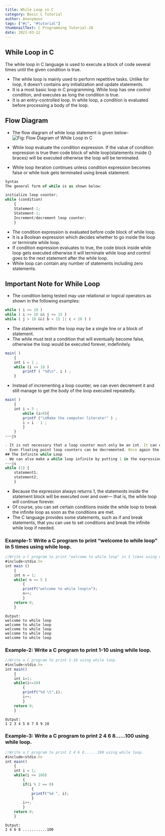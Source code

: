 ```yaml
---
title: While Loop in C
category: Basic C Tutorial
author: Anonymous
tags: ["#c", "#tutorial"]
thumbnailText: C Programming Tutorial-20
date: 2021-03-12
---
```

## While Loop in C
The while loop in C language is used to execute a block of code several times until the given condition is true.

- The while loop is mainly used to perform repetitive tasks. Unlike for loop, it doesn’t contains any initialization and update statements.
- It is a most basic loop in C programming. While loop has one control condition, and executes as long the condition is true.
- It is an entry-controlled loop. In while loop, a condition is evaluated before processing a body of the loop.
## Flow Diagram
- The flow diagram of while loop statement is given below-
![ Fig: Flow Diagram of While Loop in C](../../assets/cPic/wl.jpg)

- While loop evaluate the condition expression. If the value of condition expression is true then code block of while loop(statements inside {} braces) will be executed otherwise the loop will be terminated.
- While loop iteration continues unless condition expression becomes false or while look gets terminated using break statement.
~~~js
Syntax
The general form of while is as shown below:

initialize loop counter;
while (condition)
    {
    Statement-1;
    Statement-1;
    Increment/decrement loop counter;
    }
~~~
- The condition expression is evaluated before code block of while loop.
- It is a Boolean expression which decides whether to go inside the loop or terminate while loop.
- If condition expression evaluates to true, the code block inside while loop gets executed otherwise it will terminate while loop and control goes to the next statement after the while loop.
- While loop can contain any number of statements including zero statements.
## Important Note for While Loop

- The condition being tested may use relational or logical operators as shown in the following examples:
~~~js
while ( i <= 10 )
while ( i >= 10 && j <= 15 )
while ( j > 10 &&( b < 15 || c < 20 ) )
~~~
- The statements within the loop may be a single line or a block of statement.
- The while must test a condition that will eventually become false, otherwise the loop would be executed forever, indefinitely.
~~~js
main( )
    {
    int i = 1 ;
    while (i <= 10 )
        printf ( "%d\n", i ) ;
    }
~~~
- Instead of incrementing a loop counter, we can even decrement it and still manage to get the body of the loop executed repeatedly.
~~~js
main( )
    {
    int i = 5 ;
        while (i>0){
        printf ("\nMake the computer literate!" ) ;
        i = i - 1 ;
        }
    }
~~~js

- It is not necessary that a loop counter must only be an int. It can even be a float.
- Even floating point loop counters can be decremented. Once again the increment and decrement could be by any value, not necessarily 1.
## The Infinite while Loop
- We can also make a while loop infinite by putting 1 in the expression field, like this:
~~~js
while (1) {
    statement1;
    statement2;
    }
~~~
- Because the expression always returns 1, the statements inside the statement block will be executed over and over— that is, the while loop will continue forever.
- Of course, you can set certain conditions inside the while loop to break the infinite loop as soon as the conditions are met.
- The C language provides some statements, such as if and break statements, that you can use to set conditions and break the infinite while loop if needed.
### Example-1: Write a C program to print “welcome to while loop” in 5 times using while loop.
~~~js
//Write a C program to print "welcome to while loop" in 5 times using while loop.
#include<stdio.h>
int main ()
    {
    int n = 1;
    while( n <= 5 )
        {
        printf("welcome to while loop\n");
        n++;
        }
    return 0;
    }
~~~
~~~
Output:
welcome to while loop
welcome to while loop
welcome to while loop
welcome to while loop
welcome to while loop
~~~
### Example-2: Write a C program to print 1-10 using while loop.
~~~js
//Write a C program to print 1-10 using while loop.
#include<stdio.h>
int main()
    {
    int i=1;
    while(i<=10)
        {
        printf("%d \t",i);
        i++;
        }
    return 0;
    }
~~~
~~~
Output:
1 2 3 4 5 6 7 8 9 10
~~~
### Example-3: Write a C program to print 2 4 6 8……100 using while loop.
~~~js
//Write a C program to print 2 4 6 8......100 using while loop.
#include<stdio.h>
int main()
    {
    int i = 1;
    while(i <= 100)
        {
        if(i % 2 == 0)
            {
            printf("%d ", i);
            }
        i++;
        }
    return 0;
    }
~~~
~~~
Output:
2 4 6 8 ...........100
~~~